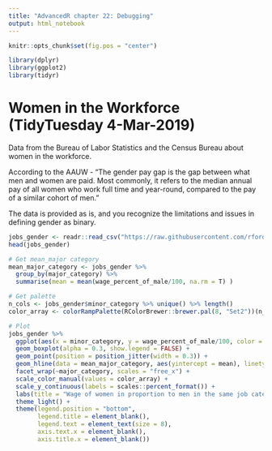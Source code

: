 ```yaml
---
title: "AdvancedR chapter 22: Debugging"
output: html_notebook
---
```


```r

knitr::opts_chunk$set(fig.pos = "center")

library(dplyr)
library(ggplot2)
library(tidyr)

```

# Women in the Workforce (TidyTuesday 4-Mar-2019)

Data from the Bureau of Labor Statistics and the Census Bureau about women in the workforce. 

According to the AAUW - "The gender pay gap is the gap between what men and women are paid. Most commonly, it refers to the median annual pay of all women who work full time and year-round, compared to the pay of a similar cohort of men." 

The data is provided as is, and you recognize the limitations and issues in defining gender as binary.

```r

jobs_gender <- readr::read_csv("https://raw.githubusercontent.com/rfordatascience/tidytuesday/master/data/2019/2019-03-05/jobs_gender.csv")
head(jobs_gender)

```

```r

# Get mean_major category
mean_major_category <- jobs_gender %>% 
  group_by(major_category) %>%
  summarise(mean = mean(wage_percent_of_male/100, na.rm = T) )

# Get palette 
n_cols <- jobs_gender$minor_category %>% unique() %>% length()
color_array <- colorRampPalette(RColorBrewer::brewer.pal(8, "Set2"))(n_cols)

# Plot
jobs_gender %>%
  ggplot(aes(x = minor_category, y = wage_percent_of_male/100, color = minor_category)) +
  geom_boxplot(alpha = 0.3, show.legend = FALSE) +
  geom_point(position = position_jitter(width = 0.3)) +
  geom_hline(data = mean_major_category, aes(yintercept = mean), linetype = 2, color = "darkgray") +
  facet_wrap(~major_category, scales = "free_x") +
  scale_color_manual(values = color_array) +
  scale_y_continuous(labels = scales::percent_format()) +
  labs(title = "Wage of women in proportion to men in the same job category", y = "")+
  theme_light() +
  theme(legend.position = "bottom",
        legend.title = element_blank(),
        legend.text = element_text(size = 8),
        axis.text.x = element_blank(),
        axis.title.x = element_blank())



```


